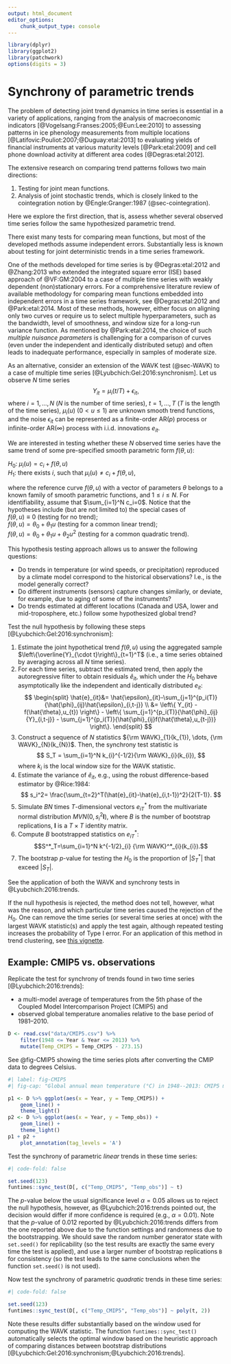 ```yaml
---
output: html_document
editor_options:
    chunk_output_type: console
---
```


```r
library(dplyr)
library(ggplot2)
library(patchwork)
options(digits = 3)
```

# Synchrony of parametric trends {#sec-syncparam}

The problem of detecting joint trend dynamics in time series is essential in a variety of applications, ranging from the analysis of macroeconomic indicators [@Vogelsang:Franses:2005;@Eun:Lee:2010] to assessing patterns in ice phenology measurements from multiple locations [@Latifovic:Pouliot:2007;@Duguay:etal:2013] to evaluating yields of financial instruments at various maturity levels [@Park:etal:2009] and cell phone download activity at different area codes [@Degras:etal:2012].

The extensive research on comparing trend patterns follows two main directions: 

1. Testing for joint mean functions.
1. Analysis of joint stochastic trends, which is closely linked to the cointegration notion by @Engle:Granger:1987 (@sec-cointegration).

Here we explore the first direction, that is, assess whether several observed time series follow the same hypothesized parametric trend. 

There exist many tests for comparing mean functions, but most of the developed methods assume independent errors. 
Substantially less is known about testing for joint deterministic trends in a time series framework.

One of the methods developed for time series is by @Degras:etal:2012 and @Zhang:2013 who extended the integrated square error (ISE) based approach of @VF:GM:2004 to a case of multiple time series with weakly dependent (non)stationary errors. 
For a comprehensive literature review of available methodology for comparing mean functions embedded into independent errors in a time series framework, see @Degras:etal:2012 and @Park:etal:2014. 
Most of these methods, however, either focus on aligning only two curves or require us to select multiple hyperparameters, such as the bandwidth, level of smoothness, and window size for a long-run variance function. 
As mentioned by @Park:etal:2014, the choice of such *multiple nuisance parameters* is challenging for a comparison of curves (even under the independent and identically distributed setup) and often leads to inadequate performance, especially in samples of moderate size.

As an alternative, consider an extension of the WAVK test (@sec-WAVK) to a case of multiple time series [@Lyubchich:Gel:2016:synchronism]. 
Let us observe $N$ time series
$$
Y_{it} = \mu_i(t/T) + \epsilon_{it},
$$
where $i = 1, \dots, N$ ($N$ is the number of time series), $t=1, \dots, T$ ($T$ is the length of the time series), $\mu_i(u)$ ($0<u\leqslant 1$) are unknown smooth trend functions, and the noise $\epsilon_{it}$ can be represented as a finite-order AR($p$) process or infinite-order AR($\infty$) process with i.i.d. innovations ${e}_{it}$.

We are interested in testing whether these $N$ observed time series have the same trend of some pre-specified smooth parametric form $f(\theta, u)$:

$H_0$: $\mu_i(u)= c_i + f(\theta, u)$  
$H_1$: there exists $i$, such that $\mu_i(u)\neq c_i + f(\theta, u)$,

where the reference curve $f(\theta, u)$ with a vector of parameters $\theta$ belongs to a known family of smooth parametric functions, and $1\leqslant i \leqslant N$. 
For identifiability, assume that $\sum_{i=1}^N c_i=0$. 
Notice that the hypotheses include (but are not limited to) the special cases of  
$f(\theta,u)\equiv 0$ (testing for no trend);  
$f(\theta,u)=\theta_0+\theta_1 u$ (testing for a common linear trend);  
$f(\theta,u)=\theta_0+\theta_1 u+\theta_2u^2$ (testing for a common quadratic trend).

This hypothesis testing approach allows us to answer the following questions:

- Do trends in temperature (or wind speeds, or precipitation) reproduced by a climate model correspond to the historical observations? 
I.e., is the model generally correct? 
- Do different instruments (sensors) capture changes similarly, or deviate, for example, due to aging of some of the instruments?
- Do trends estimated at different locations (Canada and USA, lower and mid-troposphere, etc.) follow some hypothesized global trend?

Test the null hypothesis by following these steps [@Lyubchich:Gel:2016:synchronism]:

1. Estimate the joint hypothetical trend $f({\theta}, u)$ using the aggregated sample $\left\{\overline{Y}_{\cdot t}\right\}_{t=1}^T$ (i.e., a time series obtained by averaging across all $N$ time series).
1. For each time series, subtract the estimated trend, then apply the autoregressive filter to obtain residuals $\hat{e}_{it}$, which under the $H_0$ behave asymptotically like the independent and identically distributed ${e}_{it}$:
$$
\begin{split}
\hat{e}_{it}&= \hat{\epsilon}_{it}-\sum_{j=1}^{p_i(T)}{\hat{\phi}_{ij}\hat{\epsilon}_{i,t-j}} \\
&=
\left\{ Y_{it} - f(\hat{\theta},u_{t}) \right\} -
\left\{ \sum_{j=1}^{p_i(T)}{\hat{\phi}_{ij}{Y}_{i,t-j}} - \sum_{j=1}^{p_i(T)}{\hat{\phi}_{ij}f(\hat{\theta},u_{t-j})} \right\}.
\end{split}
$$
1. Construct a sequence of $N$ statistics ${\rm WAVK}_{1}(k_{1}), \dots, {\rm WAVK}_{N}(k_{N})$.
Then, the synchrony test statistic is
$$
S_T = \sum_{i=1}^N k_{i}^{-1/2}{\rm WAVK}_{i}(k_{i}),
$$
where $k_{i}$ is the local window size for the WAVK statistic.
1. Estimate the variance of $\hat{e}_{it}$, e.g., using the robust difference-based estimator by @Rice:1984:
$$
s_i^2= \frac{\sum_{t=2}^T(\hat{e}_{it}-\hat{e}_{i,t-1})^2}{2(T-1)}.
$$
1. Simulate $BN$ times $T$-dimensional vectors $e^*_{iT}$ from the multivariate normal distribution $MVN\left(0, s_i^2\boldsymbol{I}\right)$, where $B$ is the number of bootstrap replications, $\boldsymbol{I}$ is a $T\times T$ identity matrix.
1. Compute $B$ bootstrapped statistics on $e^*_{iT}$:
$$S^*_T=\sum_{i=1}^N k^{-1/2}_{i} {\rm WAVK}^*_{i}(k_{i}).$$
1. The bootstrap $p$-value for testing the $H_0$ is the proportion of $|S^*_T|$ that exceed $|S_T|$.

See the application of both the WAVK and synchrony tests in @Lyubchich:2016:trends.

If the null hypothesis is rejected, the method does not tell, however, what was the reason, and which particular time series caused the rejection of the $H_0$.
One can remove the time series (or several time series at once) with the largest WAVK statistic(s) and apply the test again, although repeated testing increases the probability of Type I error. 
For an application of this method in trend clustering, see [this vignette](https://cran.r-project.org/web/packages/funtimes/vignettes/tsclusters.html).

::: {.callout-note icon=false}

## Example: CMIP5 vs. observations

Replicate the test for synchrony of trends found in two time series [@Lyubchich:2016:trends]:

- a multi-model average of temperatures from the 5th phase of the Coupled Model Intercomparison Project (CMIP5) and
- observed global temperature anomalies relative to the base period of 1981--2010.

```r
D <- read.csv("data/CMIP5.csv") %>% 
    filter(1948 <= Year & Year <= 2013) %>%
    mutate(Temp_CMIP5 = Temp_CMIP5 - 273.15)
```

See @fig-CMIP5 showing the time series plots after converting the CMIP data to degrees Celsius.

```r
#| label: fig-CMIP5
#| fig-cap: "Global annual mean temperature (°C) in 1948--2013: CMIP5 multi-model average and observed anomalies relative to the base period of 1981--2010."

p1 <- D %>% ggplot(aes(x = Year, y = Temp_CMIP5)) +
    geom_line() +
    theme_light()
p2 <- D %>% ggplot(aes(x = Year, y = Temp_obs)) +
    geom_line() +
    theme_light()
p1 + p2 +
    plot_annotation(tag_levels = 'A')
```

Test the synchrony of parametric *linear* trends in these time series:

```r
#| code-fold: false

set.seed(123)
funtimes::sync_test(D[, c("Temp_CMIP5", "Temp_obs")] ~ t)
```

The $p$-value below the usual significance level $\alpha = 0.05$ allows us to reject the null hypothesis, however, as @Lyubchich:2016:trends pointed out, the decision would differ if more confidence is required (e.g., $\alpha = 0.01$). 
Note that the $p$-value of 0.012 reported by @Lyubchich:2016:trends differs from the one reported above due to the function settings and randomness due to the bootstrapping.
We should save the random number generator state with `set.seed()` for replicability (so the test results are exactly the same every time the test is applied), and use a larger number of bootstrap replications `B` for consistency (so the test leads to the same conclusions when the function `set.seed()` is not used).

Now test the synchrony of parametric *quadratic* trends in these time series:

```r
#| code-fold: false

set.seed(123)
funtimes::sync_test(D[, c("Temp_CMIP5", "Temp_obs")] ~ poly(t, 2))
```

Note these results differ substantially based on the window used for computing the WAVK statistic.
The function `funtimes::sync_test()` automatically selects the optimal window based on the heuristic approach of comparing distances between bootstrap distributions [@Lyubchich:Gel:2016:synchronism;@Lyubchich:2016:trends].
:::
